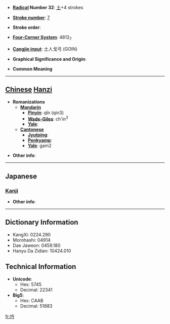 * '''[[Wiktionary:Chinese radical index| Radical]] Number 32''': [[Wiktionary:Chinese radical index 土|土]]+4 strokes

* '''[[Wiktionary:Chinese total strokes index|Stroke number]]''': [[Wiktionary:Chinese total strokes index 7|7]]

* '''Stroke order''': 

* '''[[Wiktionary:Chinese four corner index|Four-Corner System]]''': 4812<sub>7</sub>

* '''[[Wiktionary:Chinese Cangjie index|Cangjie input]]''': 土人戈弓 (GOIN)

* '''Graphical Significance and Origin''': 

* '''Common Meaning'''

----

== [[Chinese]] [[Hanzi]] ==

* '''Romanizations'''
** '''[[Mandarin]]'''
*** '''[[Pinyin]]''': qǐn (qin3)
*** '''[[Wade-Giles]]''': ch'in<sup>3</sup>
*** '''[[Yale]]''': 
** '''[[Cantonese]]'''
*** '''[[Jyutping]]''':
*** '''[[Penkyamp]]''': 
*** '''[[Yale]]''': gam2

* '''Other info''': 

----

==Japanese==
===[[Kanji]]===
{{kanji|on readings=[[きん]] (kin), [[こん]] (kon), [[ぎん]] (gin), [[ごん]] (gon), [[さん]] (san)
|kun readings=[[あな]] (ana)
}}

* '''Other info''':  

----

== Dictionary Information ==

* KangXi: 0224.290
* Morohashi: 04914
* Dae Jaweon: 0459.180
* Hanyu Da Zidian: 10424.010

== Technical Information ==

* '''Unicode''':
** Hex: 5745
** Decimal: 22341
* '''Big5''':
** Hex: CAAB
** Decimal: 51883

[[fr:坅]]